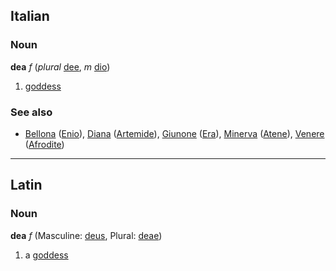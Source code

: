 ==Italian==
===Noun===
'''dea''' ''f'' (''plural'' [[dee]], ''m'' [[dio]])

# [[goddess]]

===See also===
* [[Bellona]] ([[Enio]]), [[Diana]] ([[Artemide]]), [[Giunone]] ([[Era#Italian|Era]]), [[Minerva]] ([[Atene]]), [[Venere]] ([[Afrodite]])

----

==Latin==
===Noun===
'''dea''' ''f'' (Masculine: [[deus]], Plural: [[deae]])

#a [[goddess]]